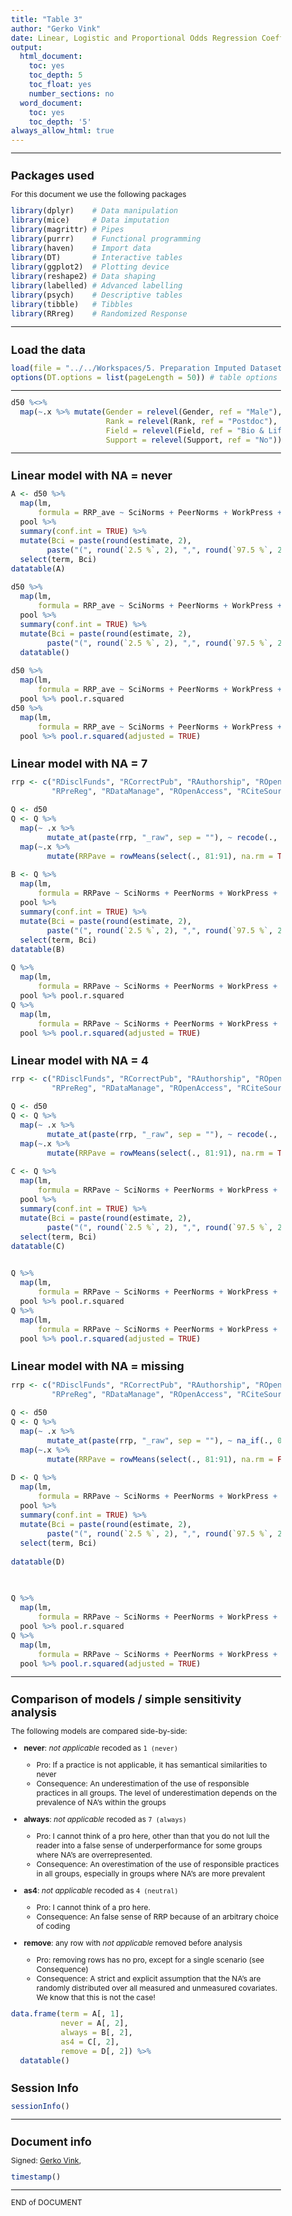 ```yaml
---
title: "Table 3"
author: "Gerko Vink"
date: Linear, Logistic and Proportional Odds Regression Coefficients (95% CI) of RRPs, any RRP^^ and any FF  by Explanatory Variable Scales
output:
  html_document:
    toc: yes
    toc_depth: 5
    toc_float: yes
    number_sections: no
  word_document:
    toc: yes
    toc_depth: '5'
always_allow_html: true
---
```


<style type="text/css">
  
body{ /* Normal  */
  font-size: 12px;
  }
td {  /* Table  */
  font-size: 12px;
}
h1.title {
  font-size: 18px;
  color: DarkBlue;
}
h1 { /* Header 1 */
  font-size: 18px;
}
h2 { /* Header 2 */
  font-size: 18px;
}
h3 { /* Header 3 */
  font-size: 18px;
}
code.r{ /* Code block */
  font-size: 12px;
}
pre { /* Code block - determines code spacing between lines */
  font-size: 14px;
}
</style>


---

# Packages used
For this document we use the following packages
```r
library(dplyr)    # Data manipulation
library(mice)     # Data imputation
library(magrittr) # Pipes
library(purrr)    # Functional programming
library(haven)    # Import data
library(DT)       # Interactive tables
library(ggplot2)  # Plotting device
library(reshape2) # Data shaping
library(labelled) # Advanced labelling
library(psych)    # Descriptive tables
library(tibble)   # Tibbles
library(RRreg)    # Randomized Response
```

---

# Load the data
```r
load(file = "../../Workspaces/5. Preparation Imputed Datasets.Rdata")
options(DT.options = list(pageLength = 50)) # table options
```

---

```r
d50 %<>% 
  map(~.x %>% mutate(Gender = relevel(Gender, ref = "Male"),
                     Rank = relevel(Rank, ref = "Postdoc"),
                     Field = relevel(Field, ref = "Bio & Life"), 
                     Support = relevel(Support, ref = "No")))
```

---

# Linear model with NA = never
```r
A <- d50 %>% 
  map(lm, 
      formula = RRP_ave ~ SciNorms + PeerNorms + WorkPress + PubPress + FundPress + Competitive + DetectCol + DetectRev + Mentoring + OrgJust + Field + Rank + Gender + Research + Support) %>% 
  pool %>% 
  summary(conf.int = TRUE) %>% 
  mutate(Bci = paste(round(estimate, 2),
        paste("(", round(`2.5 %`, 2), ",", round(`97.5 %`, 2), ")", sep = ""))) %>% 
  select(term, Bci) 
datatable(A)

d50 %>% 
  map(lm, 
      formula = RRP_ave ~ SciNorms + PeerNorms + WorkPress + PubPress + FundPress + Competitive + DetectCol + DetectRev + Mentoring + OrgJust + Field + Rank + Gender + Research + Support) %>% 
  pool %>% 
  summary(conf.int = TRUE) %>% 
  mutate(Bci = paste(round(estimate, 2),
        paste("(", round(`2.5 %`, 2), ",", round(`97.5 %`, 2), ")", sep = ""))) %>% 
  datatable()

d50 %>% 
  map(lm, 
      formula = RRP_ave ~ SciNorms + PeerNorms + WorkPress + PubPress + FundPress + Competitive + DetectCol + DetectRev + Mentoring + OrgJust + Field + Rank + Gender + Research + Support) %>% 
  pool %>% pool.r.squared
d50 %>% 
  map(lm, 
      formula = RRP_ave ~ SciNorms + PeerNorms + WorkPress + PubPress + FundPress + Competitive + DetectCol + DetectRev + Mentoring + OrgJust + Field + Rank + Gender + Research + Support) %>% 
  pool %>% pool.r.squared(adjusted = TRUE)
```

# Linear model with NA = 7
```r
rrp <- c("RDisclFunds", "RCorrectPub", "RAuthorship", "ROpenData", "RKeepRecord", 
         "RPreReg", "RDataManage", "ROpenAccess", "RCiteSource", "ROpenCode", "RErrorCheck")

Q <- d50
Q <- Q %>% 
  map(~ .x %>% 
        mutate_at(paste(rrp, "_raw", sep = ""), ~ recode(., `0` = 7))) %>% 
  map(~.x %>% 
        mutate(RRPave = rowMeans(select(., 81:91), na.rm = TRUE)))

B <- Q %>% 
  map(lm, 
      formula = RRPave ~ SciNorms + PeerNorms + WorkPress + PubPress + FundPress + Competitive + DetectCol + DetectRev + Mentoring + OrgJust + Field + Rank + Gender + Research + Support) %>% 
  pool %>% 
  summary(conf.int = TRUE) %>% 
  mutate(Bci = paste(round(estimate, 2),
        paste("(", round(`2.5 %`, 2), ",", round(`97.5 %`, 2), ")", sep = ""))) %>% 
  select(term, Bci)
datatable(B)

Q %>% 
  map(lm, 
      formula = RRPave ~ SciNorms + PeerNorms + WorkPress + PubPress + FundPress + Competitive + DetectCol + DetectRev + Mentoring + OrgJust + Field + Rank + Gender + Research + Support) %>% 
  pool %>% pool.r.squared
Q %>% 
  map(lm, 
      formula = RRPave ~ SciNorms + PeerNorms + WorkPress + PubPress + FundPress + Competitive + DetectCol + DetectRev + Mentoring + OrgJust + Field + Rank + Gender + Research + Support) %>% 
  pool %>% pool.r.squared(adjusted = TRUE)
```


# Linear model with NA = 4
```r
rrp <- c("RDisclFunds", "RCorrectPub", "RAuthorship", "ROpenData", "RKeepRecord", 
         "RPreReg", "RDataManage", "ROpenAccess", "RCiteSource", "ROpenCode", "RErrorCheck")

Q <- d50
Q <- Q %>% 
  map(~ .x %>% 
        mutate_at(paste(rrp, "_raw", sep = ""), ~ recode(., `0` = 4))) %>% 
  map(~.x %>% 
        mutate(RRPave = rowMeans(select(., 81:91), na.rm = TRUE)))

C <- Q %>% 
  map(lm, 
      formula = RRPave ~ SciNorms + PeerNorms + WorkPress + PubPress + FundPress + Competitive + DetectCol + DetectRev + Mentoring + OrgJust + Field + Rank + Gender + Research + Support) %>% 
  pool %>% 
  summary(conf.int = TRUE) %>% 
  mutate(Bci = paste(round(estimate, 2),
        paste("(", round(`2.5 %`, 2), ",", round(`97.5 %`, 2), ")", sep = ""))) %>% 
  select(term, Bci)
datatable(C)


Q %>% 
  map(lm, 
      formula = RRPave ~ SciNorms + PeerNorms + WorkPress + PubPress + FundPress + Competitive + DetectCol + DetectRev + Mentoring + OrgJust + Field + Rank + Gender + Research + Support) %>% 
  pool %>% pool.r.squared
Q %>% 
  map(lm, 
      formula = RRPave ~ SciNorms + PeerNorms + WorkPress + PubPress + FundPress + Competitive + DetectCol + DetectRev + Mentoring + OrgJust + Field + Rank + Gender + Research + Support) %>% 
  pool %>% pool.r.squared(adjusted = TRUE)
```

# Linear model with NA = missing
```r
rrp <- c("RDisclFunds", "RCorrectPub", "RAuthorship", "ROpenData", "RKeepRecord", 
         "RPreReg", "RDataManage", "ROpenAccess", "RCiteSource", "ROpenCode", "RErrorCheck")

Q <- d50
Q <- Q %>% 
  map(~ .x %>% 
        mutate_at(paste(rrp, "_raw", sep = ""), ~ na_if(., 0))) %>% 
  map(~.x %>% 
        mutate(RRPave = rowMeans(select(., 81:91), na.rm = FALSE)))

D <- Q %>% 
  map(lm, 
      formula = RRPave ~ SciNorms + PeerNorms + WorkPress + PubPress + FundPress + Competitive + DetectCol + DetectRev + Mentoring + OrgJust + Field + Rank + Gender + Research + Support) %>% 
  pool %>% 
  summary(conf.int = TRUE) %>% 
  mutate(Bci = paste(round(estimate, 2),
        paste("(", round(`2.5 %`, 2), ",", round(`97.5 %`, 2), ")", sep = ""))) %>% 
  select(term, Bci)
  
datatable(D)
 


Q %>% 
  map(lm, 
      formula = RRPave ~ SciNorms + PeerNorms + WorkPress + PubPress + FundPress + Competitive + DetectCol + DetectRev + Mentoring + OrgJust + Field + Rank + Gender + Research + Support) %>% 
  pool %>% pool.r.squared
Q %>% 
  map(lm, 
      formula = RRPave ~ SciNorms + PeerNorms + WorkPress + PubPress + FundPress + Competitive + DetectCol + DetectRev + Mentoring + OrgJust + Field + Rank + Gender + Research + Support) %>% 
  pool %>% pool.r.squared(adjusted = TRUE)
```

---

# Comparison of models / simple sensitivity analysis

The following models are compared side-by-side:

- **never**: *not applicable* recoded as `1 (never)`

  - Pro: If a practice is not applicable, it has semantical similarities to never
  - Consequence: An underestimation of the use of responsible practices in all groups. The level of underestimation depends on the prevalence of NA's within the groups
  
- **always**: *not applicable* recoded as `7 (always)`

  - Pro: I cannot think of a pro here, other than that you do not lull the reader into a false sense of underperformance for some groups where NA's are overrepresented. 
  - Consequence: An overestimation of the use of responsible practices in all groups, especially in groups where NA's are more prevalent
  
- **as4**: *not applicable* recoded as `4 (neutral)`

  - Pro: I cannot think of a pro here.
  - Consequence: An false sense of RRP because of an arbitrary choice of coding
  
- **remove**: any row with *not applicable* removed before analysis

  - Pro: removing rows has no pro, except for a single scenario (see Consequence)
  - Consequence: A strict and explicit assumption that the NA's are randomly distributed over all measured and unmeasured covariates. We know that this is not the case!

```r
data.frame(term = A[, 1],
           never = A[, 2],
           always = B[, 2],
           as4 = C[, 2],
           remove = D[, 2]) %>% 
  datatable()
```

# Session Info
```r
sessionInfo()
```

---

# Document info
Signed: 
[Gerko Vink](https://www.gerkovink.com), 

```r
timestamp()
```

---

END of DOCUMENT